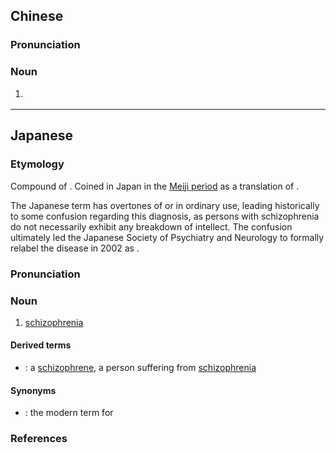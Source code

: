 ==Chinese==
{{zh-forms|type=41}}

===Pronunciation===
{{zh-pron
|m=jīngshén fēnlièbìng
|c=zing1 san4 fan1 lit6 beng6
|cat=n
}}

===Noun===
{{zh-noun}}

# {{lb|zh|psychiatry}} {{zh-alt-name|精神分裂症|[[schizophrenia]]}}

----

==Japanese==
<div style="float:right;">
{{wikipedia|lang=ja}}
{{wikipedia|Schizophrenia}}
</div>
{{ja-kanjitab|せい|しん|ぶん|れつ|びょう|yomi=on}}

===Etymology===
Compound of {{compound|lang=ja|sort=せいしんふんれつひょう|精神|tr1=seishin|t1=mind, intellect; psyche|分裂|tr2=bunretsu|t2=split; break apart|病|tr3=byō|t3=disease, sickness, illness}}. Coined in Japan in the [[w:Meiji period|Meiji period]] as a translation of {{etyl|de|ja|sort=せいしんぶんれつびょう}} {{m|de|Schizophrenie}}.

The Japanese term {{m|ja|精神|tr=seishin||mind}} has overtones of {{m|en|reason}} or {{m|en|intellect}} in ordinary use, leading historically to some confusion regarding this diagnosis, as persons with schizophrenia do not necessarily exhibit any breakdown of intellect. The confusion ultimately led the Japanese Society of Psychiatry and Neurology to formally relabel the disease in 2002 as {{m|ja|統合失調症|tr=tōgō shitchō shō|lit=comprehensive disharmony/imbalance disorder}}.

===Pronunciation===
{{ja-pron|せいしん ぶんれつ びょう|accent=h|yomi=on|accent_ref=DJR}}

===Noun===
{{ja-noun|せいしん ぶんれつ びょう}}

# {{lb|ja|sort=せいしんふんれつひょう|dated|potentially|_|offensive}} [[schizophrenia]]

====Derived terms====
* {{ja-l|精神分裂病患者|せいしんぶんれつびょうかんじゃ|seishin bunretsu byō kanja}}: {{qualifier|dated, deprecated, potentially offensive}} a [[schizophrene]], a person suffering from [[schizophrenia]]

====Synonyms====
* {{ja-l|統合失調症|とうごうしっちょうしょう|tōgō shitchō shō}}: the modern term for {{m|en|schizophrenia}}

===References===
<references/>
